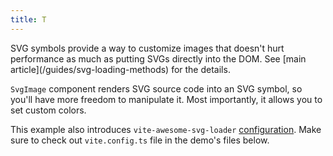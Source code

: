 ```yaml
---
title: T
---
```



<Aside>
  SVG symbols provide a way to customize images that doesn't hurt performance as much as putting SVGs
  directly into the DOM. See [main article](/guides/svg-loading-methods) for the details.
</Aside>

`SvgImage` component renders SVG source code into an SVG symbol, so you'll have more freedom to manipulate it.
Most importantly, it allows you to set custom colors.

This example also introduces `vite-awesome-svg-loader`
[configuration](/loader-api-reference/interfaces/svgloaderoptions). Make sure to check out `vite.config.ts` file in
the demo's files below.
